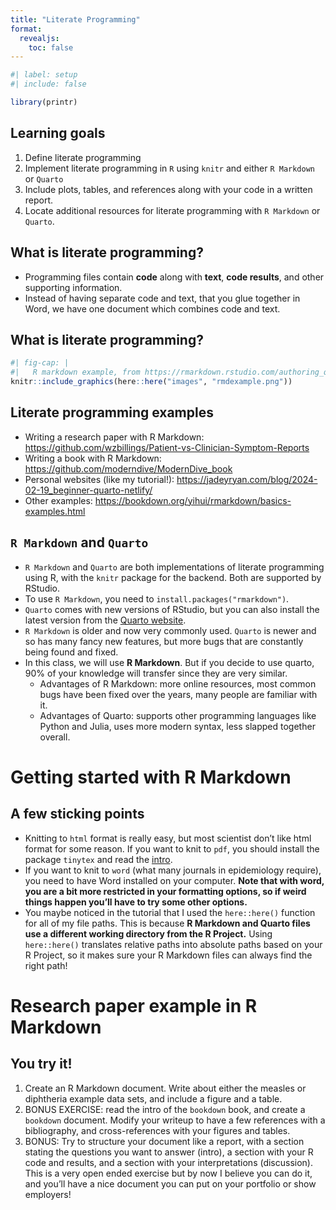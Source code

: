 ```yaml
---
title: "Literate Programming"
format:
  revealjs:
    toc: false
---
```


```r
#| label: setup
#| include: false

library(printr)
```


## Learning goals

1. Define literate programming
1. Implement literate programming in `R` using `knitr` and either `R Markdown`
or `Quarto`
1. Include plots, tables, and references along with your code in a written
report.
1. Locate additional resources for literate programming with `R Markdown` or
`Quarto`.

## What is literate programming?

* Programming files contain **code** along with **text**, **code results**,
and other supporting information.
* Instead of having separate code and text, that you glue together in Word,
we have one document which combines code and text.

## What is literate programming?

```r
#| fig-cap: |
#|   R markdown example, from https://rmarkdown.rstudio.com/authoring_quick_tour.html
knitr::include_graphics(here::here("images", "rmdexample.png"))
```

## Literate programming examples {.smaller}

* Writing a research paper with R Markdown: [https://github.com/wzbillings/Patient-vs-Clinician-Symptom-Reports](https://github.com/wzbillings/Patient-vs-Clinician-Symptom-Reports)
* Writing a book with R Markdown: [https://github.com/moderndive/ModernDive_book](https://github.com/moderndive/ModernDive_book)
* Personal websites (like my tutorial!): [https://jadeyryan.com/blog/2024-02-19_beginner-quarto-netlify/](https://jadeyryan.com/blog/2024-02-19_beginner-quarto-netlify/)
* Other examples: [https://bookdown.org/yihui/rmarkdown/basics-examples.html](https://bookdown.org/yihui/rmarkdown/basics-examples.html)

## `R Markdown` and `Quarto` {.smaller}

* `R Markdown` and `Quarto` are both implementations of literate programming
using R, with the `knitr` package for the backend. Both are supported by RStudio.
* To use `R Markdown`, you need to `install.packages("rmarkdown")`.
* `Quarto` comes with new versions of RStudio, but you can also install the
latest version from the [Quarto website](https://quarto.org/docs/get-started/).
* `R Markdown` is older and now very commonly used. `Quarto` is newer and so
has many fancy new features, but more bugs that are constantly being found and
fixed.
* In this class, we will use **R Markdown**. But if you decide to use quarto,
90% of your knowledge will transfer since they are very similar.
    - Advantages of R Markdown: more online resources, most common bugs have
    been fixed over the years, many people are familiar with it.
    - Advantages of Quarto: supports other programming languages like Python
    and Julia, uses more modern syntax, less slapped together overall.

# Getting started with R Markdown

## A few sticking points {.smaller .incremental}

* Knitting to `html` format is really easy, but most scientist don't like
html format for some reason. If you want to knit to `pdf`, you should install
the package `tinytex` and read the [intro](https://bookdown.org/yihui/rmarkdown-cookbook/install-latex.html).
* If you want to knit to `word` (what many journals in epidemiology require),
you need to have Word installed on your computer. **Note that with word,
you are a bit more restricted in your formatting options, so if weird things
happen you'll have to try some other options.**
* You maybe noticed in the tutorial that I used the `here::here()` function
for all of my file paths. This is because **R Markdown and Quarto files use
a different working directory from the R Project.** Using `here::here()`
translates relative paths into absolute paths based on your R Project, so it
makes sure your R Markdown files can always find the right path!

# Research paper example in R Markdown

## You try it! {.smaller}

1. Create an R Markdown document. Write about either the measles or diphtheria
example data sets, and include a figure and a table.
2. BONUS EXERCISE: read the intro of the `bookdown` book, and create a
`bookdown` document. Modify your writeup to have a few references with a
bibliography, and cross-references with your figures and tables.
3. BONUS: Try to structure your document like a report, with a section stating
the questions you want to answer (intro), a section with your R code and
results, and a section with your interpretations (discussion). This is a very
open ended exercise but by now I believe you can do it, and you'll have a nice
document you can put on your portfolio or show employers!
